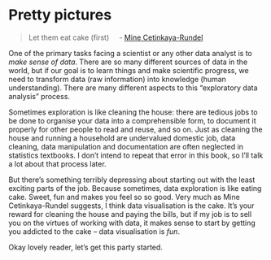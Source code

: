 # Pretty pictures {#datavis}

> Let them eat cake (first)
> &nbsp; &nbsp; - [Mine Cetinkaya-Rundel](https://speakerdeck.com/minecr/let-them-eat-cake-first)

One of the primary tasks facing a scientist or any other data analyst is to *make sense of data*. There are so many different sources of data in the world, but if our goal is to learn things and make scientific progress, we need to transform data (raw information) into knowledge (human understanding). There are many different aspects to this "exploratory data analysis" process.

Sometimes exploration is like cleaning the house: there are tedious jobs to be done to organise your data into a comprehensible form, to document it properly for other people to read and reuse, and so on. Just as cleaning the house and running a household are undervalued domestic job, data cleaning, data manipulation and documentation are often neglected in statistics textbooks. I don't intend to repeat that error in this book, so I'll talk a lot about that process later. 

But there's something terribly depressing about starting out with the least exciting parts of the job. Because sometimes, data exploration is like eating cake. Sweet, fun and makes you feel so so good. Very much as Mine Cetinkaya-Rundel suggests, I think data visualisation is the cake. It's your reward for cleaning the house and paying the bills, but if my job is to sell you on the virtues of working with data, it makes sense to start by getting you addicted to the cake -- data visualisation is *fun*. 

Okay lovely reader, let's get this party started. 